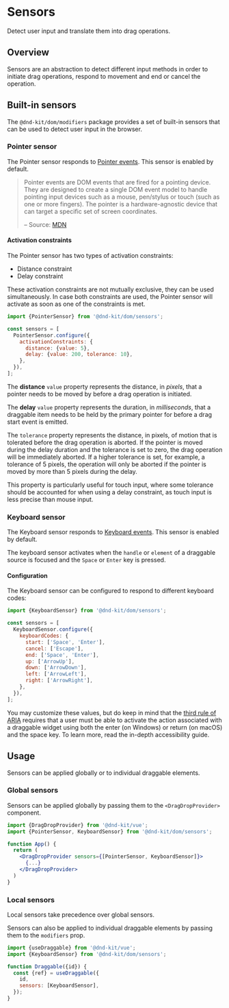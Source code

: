 
# Sensors

Detect user input and translate them into drag operations.

## Overview

Sensors are an abstraction to detect different input methods in order to initiate drag operations, respond to movement and end or cancel the operation.

## Built-in sensors

The `@dnd-kit/dom/modifiers` package provides a set of built-in sensors that can be used to detect user input in the browser.

### Pointer sensor

The Pointer sensor responds to [Pointer events](https://developer.mozilla.org/en-US/docs/Web/API/Pointer_events). This sensor is enabled by default.

> Pointer events are DOM events that are fired for a pointing device. They are designed to create a single DOM event model to handle pointing input devices such as a mouse, pen/stylus or touch (such as one or more fingers).
> The pointer is a hardware-agnostic device that can target a specific set of screen coordinates.
>
> – Source: [MDN](https://developer.mozilla.org/en-US/docs/Web/API/Pointer_events)

#### Activation constraints

The Pointer sensor has two types of activation constraints:

- Distance constraint
- Delay constraint

These activation constraints are not mutually exclusive, they can be used simultaneously. In case both constraints are used, the Pointer sensor will activate as soon as one of the constraints is met.

```js
import {PointerSensor} from '@dnd-kit/dom/sensors';

const sensors = [
  PointerSensor.configure({
    activationConstraints: {
      distance: {value: 5},
      delay: {value: 200, tolerance: 10},
    },
  }),
];
```

The **distance** `value` property represents the distance, in _pixels_, that a pointer needs to be moved by before a drag operation is initiated.

The **delay** `value` property represents the duration, in _milliseconds_, that a draggable item needs to be held by the primary pointer for before a drag start event is emitted.

The `tolerance` property represents the distance, in pixels, of motion that is tolerated before the drag operation is aborted. If the pointer is moved during the delay duration and the tolerance is set to zero, the drag operation will be immediately aborted. If a higher tolerance is set, for example, a tolerance of 5 pixels, the operation will only be aborted if the pointer is moved by more than 5 pixels during the delay.

This property is particularly useful for touch input, where some tolerance should be accounted for when using a delay constraint, as touch input is less precise than mouse input.

### Keyboard sensor

The Keyboard sensor responds to [Keyboard events](https://developer.mozilla.org/en-US/docs/Web/API/KeyboardEvent). This sensor is enabled by default.

The keyboard sensor activates when the `handle` or `element` of a draggable source is focused and the `Space` or `Enter` key is pressed.

#### Configuration

The Keyboard sensor can be configured to respond to different keyboard codes:

```js
import {KeyboardSensor} from '@dnd-kit/dom/sensors';

const sensors = [
  KeyboardSensor.configure({
    keyboardCodes: {
      start: ['Space', 'Enter'],
      cancel: ['Escape'],
      end: ['Space', 'Enter'],
      up: ['ArrowUp'],
      down: ['ArrowDown'],
      left: ['ArrowLeft'],
      right: ['ArrowRight'],
    },
  }),
];
```

You may customize these values, but do keep in mind that the [third rule of ARIA](https://www.w3.org/TR/using-aria/#3rdrule) requires that a user must be able to activate the action associated with a draggable widget using both the enter (on Windows) or return (on macOS) and the space key. To learn more, read the in-depth accessibility guide.

## Usage

Sensors can be applied globally or to individual draggable elements.

### Global sensors

Sensors can be applied globally by passing them to the `<DragDropProvider>` component.

```jsx
import {DragDropProvider} from '@dnd-kit/vue';
import {PointerSensor, KeyboardSensor} from '@dnd-kit/dom/sensors';

function App() {
  return (
    <DragDropProvider sensors={[PointerSensor, KeyboardSensor]}>
      {...}
    </DragDropProvider>
  )
}
```

### Local sensors

<Info>Local sensors take precedence over global sensors.</Info>

Sensors can also be applied to individual draggable elements by passing them to the `modifiers` prop.

```jsx
import {useDraggable} from '@dnd-kit/vue';
import {KeyboardSensor} from '@dnd-kit/dom/sensors';

function Draggable({id}) {
  const {ref} = useDraggable({
    id,
    sensors: [KeyboardSensor],
  });
}
```
